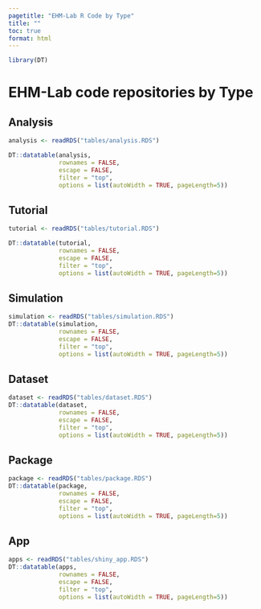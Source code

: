 ```yaml
---
pagetitle: "EHM-Lab R Code by Type"
title: ""
toc: true
format: html
---
```


```r
library(DT)
```

# EHM-Lab code repositories by Type

## Analysis

```r
analysis <- readRDS("tables/analysis.RDS")

DT::datatable(analysis,
              rownames = FALSE, 
              escape = FALSE,
              filter = "top",
              options = list(autoWidth = TRUE, pageLength=5))
```

## Tutorial

```r
tutorial <- readRDS("tables/tutorial.RDS")

DT::datatable(tutorial,
              rownames = FALSE, 
              escape = FALSE,
              filter = "top",
              options = list(autoWidth = TRUE, pageLength=5))
```

## Simulation

```r
simulation <- readRDS("tables/simulation.RDS")
DT::datatable(simulation,
              rownames = FALSE, 
              escape = FALSE,
              filter = "top",
              options = list(autoWidth = TRUE, pageLength=5))
```

## Dataset

```r
dataset <- readRDS("tables/dataset.RDS")
DT::datatable(dataset,
              rownames = FALSE, 
              escape = FALSE,
              filter = "top",
              options = list(autoWidth = TRUE, pageLength=5))
```

## Package

```r
package <- readRDS("tables/package.RDS")
DT::datatable(package,
              rownames = FALSE, 
              escape = FALSE,
              filter = "top",
              options = list(autoWidth = TRUE, pageLength=5))
```

## App

```r
apps <- readRDS("tables/shiny_app.RDS")
DT::datatable(apps,
              rownames = FALSE, 
              escape = FALSE,
              filter = "top",
              options = list(autoWidth = TRUE, pageLength=5))
```
